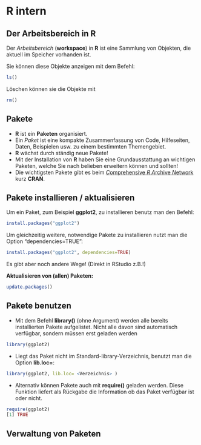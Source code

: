 # R intern

## Der Arbeitsbereich in R

Der *Arbeitsbereich* (**workspace**) in **R** ist eine Sammlung von Objekten, die aktuell im Speicher vorhanden ist.

Sie können diese Objekte anzeigen mit dem Befehl:
```r
ls()
```

Löschen können sie die Objekte mit
```r
rm()
```

## Pakete

* **R** ist ein **Paketen** organisiert.
* Ein *Paket* ist eine kompakte Zusammenfassung von Code, Hilfeseiten, Daten, Beispielen usw. zu einem bestimmten Themengebiet.
* **R** wächst durch ständig neue Pakete!
* Mit der Installation von **R** haben Sie eine Grundausstattung an wichtigen Paketen, welche Sie nach belieben erweitern können und sollten!
* Die wichtigsten Pakete gibt es beim [*C*omprehensive *R* *A*rchive *N*etwork](http://cran.r-project.org) kurz **CRAN**.

## Pakete installieren / aktualisieren

Um ein Paket, zum Beispiel **ggplot2**, zu installieren benutz man den Befehl:
```r
install.packages("ggplot2")
```

Um gleichzeitig weitere, notwendige Pakete zu installieren nutzt man die Option "dependencies=TRUE":
```r
install.packages("ggplot2", dependencies=TRUE)
```

Es gibt aber noch andere Wege! (Direkt in RStudio z.B.!)

**Aktualisieren von (allen) Paketen:**

```r
update.packages()
```

## Pakete benutzen

- Mit dem Befehl **library()** (ohne Argument) werden alle bereits installierten Pakete aufgelistet.
    Nicht alle davon sind automatisch verfügbar, sondern müssen erst geladen werden
```r
library(ggplot2)
```

- Liegt das Paket nicht im Standard-library-Verzeichnis, benutzt man die Option **lib.loc=**:
```r
library(ggplot2, lib.loc= <Verzeichnis> )
```

- Alternativ können Pakete auch mit **require()** geladen werden. Diese Funktion liefert als Rückgabe die Information ob das Paket verfügbar ist oder nicht.

```r
require(ggplot2)
[1] TRUE
```

## Verwaltung von Paketen


